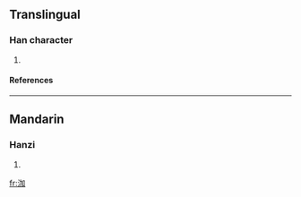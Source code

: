 ==Translingual==
===Han character===
{{Han char|rn=85|rad=水|as=05|sn=8|four=3610<sub>0</sub>|canj=水大尸口 (EKSR)}}
# {{defn|Han|sort=水05}}
====References====
{{Han ref|kx=0615.100|dkj=17272|dj=1009.080|hdz=31597.060|uh=6CC7|ud=27847|bh=CD4A|bd=52554}}

----
==Mandarin==
===Hanzi===
{{cmn-hanzi|pin=[[jiā]] (jia1), [[pō]] (po1), [[pó]] (po2), [[pò]] (po4)|wg=chia<sup>1</sup>, p'o<sup>1</sup>, p'o<sup>2</sup>, p'o<sup>4</sup>}}
# {{defn|Mandarin}}

[[fr:泇]]